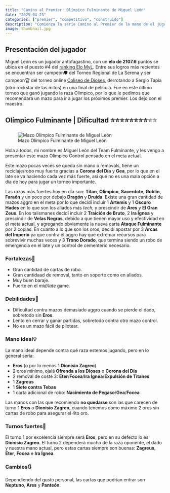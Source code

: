 ```yaml
---
title: "Camino al Premier: Olímpico Fulminante de Miguel León"
date: "2025-04-23"
categories: ["premier", "competitivo", "construido"]
description: "Comienza la serie Camino al Premier de la mano de el jugador que más éxito ha tenido recientemente con la raza Olímpico."
image: thumbnail.jpg
---
```


## Presentación del jugador

Miguel León es un jugador antofagastino, con un **elo de 2107.6** puntos se ubica en el puesto #4 del [ranking Elo MyL](https://datosyleyendas.com/elo-myl). Entre sus logros más recientes se encuentran ser campeón🛡️ del Torneo Regional de La Serena y ser campeón🏆 del torneo online [Coliseo de Dioses](https://www.youtube.com/watch?v=VVOO8dG6_rM&ab_channel=ColiseoMitero), derrotando a Sergio Tapia (otro rockstar de las mitos) en una final de película. Fue en este último torneo que ganó jugando la raza Olímpico, por lo que le pedimos que recomendara un mazo para ir a jugar los próximos premier. Los dejo con el maestro.

## Olímpico Fulminante \| Dificultad ⭐⭐⭐⭐⭐⭐⭐⭐[⭐⭐]{style="color: transparent; text-shadow: 0 0 0 gray;"}

![Mazo Olímpico Fulminante de Miguel León](olimpico-fulminante.png){fig-align="center"}

Hola a todos, mi nombre es Miguel León del Team Fulminante, y les vengo a presentar este mazo Olímpico Control pensado en el meta actual.

Este mazo pocas veces se queda sin mano o removals, tiene un reciclaje/robo muy fuerte gracias a **Corona del Día** y **Gea**, por lo que en el late se va haciendo cada vez más fuerte, asi que no es una mala opción a día de hoy para jugar un torneo importante.

Las razas más fuertes hoy en día son: **Titan**, **Olimpico**, **Sacerdote**, **Goblin**, **Faraón** y un poco por debajo **Dragón** y **Druida**. Existe una gran cantidad de mazos aggro en el meta por lo que decidí incluir 1 **Artemis** y 1 **Oscuro Hades** en lo que son los aliados más *tech*, y prescindir de **Ares** y **El Gran Zeus**. En los talismanes decidí incluir 2 **Traición de Bruto**, 2 **Ira Ígnea** y prescindir de **Velas Negras**, debido a que tienen mayor uso y efectividad en el meta actual, y agregando obviamente la nueva carta **Ataque Fulminante** por 2 copias. En cuanto a lo que son los oros, decidí apostar por 3 **Arcas del Imperio** ya que contra el aggro hay que extremar recursos para sobrevivir muchas veces y 3 **Trono Dorado**, que termina siendo un robo de emergencia en el late y un control de cementerio necesario.

### Fortalezas💪

-   Gran cantidad de cartas de robo.
-   Gran cantidaad de removal, tanto en soporte como en aliados.
-   Muy buen baraje.
-   Fuerte en el *mid/late* game.

### Debilidades💩

-   Dificultad contra mazos demasiado aggro cuando se pierde el dado, sobretodo sin **Eros**.
-   Lento en cerrar y ganar partidas, sobretodo contra otro mazo control.
-   No es un mazo fácil de pilotear.

### Mano ideal💡

La mano ideal depende contra qué raza estemos jugando, pero en lo general sería:

-   **Eros** (o por lo menos 1 **Dionisio Zagreo**)
-   2 oros mínimo, ojalá **Ofrenda a los Dioses** o **Corona del Día**
-   2 removal de coste 3: **Eter**/**Focea**/**Ira Ígnea**/**Expulsión de Titanes**
-   1 **Zagreus**
-   1 **Siete contra Tebas**
-   1 carta adicional de robo: **Nacimiento de Pegaso**/**Gea**/**Focea**

Las manos con las que recomiendo **no quedarse** son las que carecen de turno 1 **Eros** o **Dionisio Zagreo**, cuando tenemos como máximo 2 oros sin cartas de robo para asegurar el 4to oro.

### Turnos fuertes💯

El turno 1 por excelencia siempre será **Eros**, pero en su defecto lo es **Dionisio Zagreo**. El turno 2 dependerá mucho de la raza oponente, el dado y nuestra mano actual, pero estas cartas siempre son buenas: **Zagreus**, **Eter**, **Focea** e **Ira Ígnea**.

### Cambios🔃

Dependiendo del gusto personal, las cartas que podrían entrar son **Neptuno**, **Ares** y **Panteón**.
